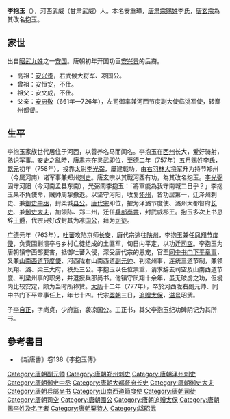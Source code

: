 '''李抱玉'''（{{bd|704年||777年||catIdx=L}}），河西武威（甘肃武威）人。本名安重璋，[[唐肃宗|唐肃宗]][[赐姓|赐姓]]李氏，[[唐玄宗|唐玄宗]]為其改名抱玉。

==家世==
出自[[昭武九姓|昭武九姓]]之一[[安国_(昭武九姓)|安国]]。唐朝初年开国功臣[[安兴贵|安兴贵]]的后裔。
* 高祖：[[安兴贵|安兴贵]]，右武候大将军、凉国公。
* 曾祖：安恒安，不仕。
* 祖父：安文成，不仕。
* 父亲：[[安忠敬|安忠敬]]（661年—726年），左司御率兼河西节度副大使临洮军使，转鄯州都督。

==生平==

李抱玉家族世代居住于河西，以善养名马而闻名。李抱玉在[[西州|西州]]长大，爱好骑射，熟识军事。[[安史之亂|安史之亂]]時，唐肃宗在灵武即位，[[至德_(唐朝)|至德]]二年（757年）五月赐姓李氏，[[乾元_(唐朝)|乾元]]初年（758年），投靠太尉[[李光弼|李光弼]]，屢建戰功，由[[右羽林大将军|右羽林大将军]]升为持节郑州（今属河南）诸军事兼郑州[[刺史|刺史]]。唐玄宗以其戰河西有功，為其改名抱玉。[[李光弼|李光弼]]固守河阳（今河南孟县东南），光弼問李抱玉：「將軍能為我守南城二日乎？」李抱玉果不負使命，贼帅周挚撤退。以坚守河阳，收复[[怀州|怀州]]，皆功居第一，迁泽州刺史、兼[[御史中丞|御史中丞]]，封栾城[[县公|县公]]。[[唐代宗|唐代宗]]即位，擢为泽潞节度使、潞州大都督府[[长史|长史]]、兼[[御史大夫|御史大夫]]，加领陈、郑二州，迁任[[兵部尚書|兵部尚書]]，封武威郡王。抱玉多次上书恳辞[[王爵|王爵]]，代宗只好改封其为凉[[国公|国公]]，拜为[[司徒|司徒]]。

[[廣德_(唐朝)|广德]]元年（763年），[[吐蕃|吐蕃]]攻陷京师[[唐长安城|长安]]，唐代宗逃往[[陕州|陕州]]，李抱玉兼任[[凤翔节度使|凤翔节度使]]，负责围剿溃卒与乡村亡徒组成的土匪军，旬日内平定，以功迁[[司空|司空]]。李抱玉为唐朝镇守西部要害，抵御吐蕃入侵，深受唐代宗的恩宠，官至[[同中书门下平章事|同中书门下平章事]]，又兼[[山南西道节度使|山南西道节度使]]、河西陇右山南西道[[元帅_(中国古代)|副元帅]]、判梁州事，连统三道节制，兼领凤翔、潞、梁三大府，秩处三公。李抱玉以任位崇重，请求辞去司空及山南西道节度、判梁州事的职务，并退授兵部尚书。他镇守凤翔十余年，虽无破虏之功，但境内比较安定，颇为当时所称赞。[[大历|大历]]十二年（777年），卒於河西陇右副元帅、同中书门下平章事任上，年七十四。代宗[[罢朝|罢朝]]三日，[[追赠|追赠]][[太保|太保]]，[[谥号|谥号]]昭武。 

子[[李自正|李自正]]，字尚贞，少府监，袭凉国公。工正书，其父李抱玉纪功碑阴记为其所书。

==參考書目==
* 《新唐書》卷138《李抱玉傳》
{{start box}}
{{s-before|[[李辅国|李辅国]]}}
{{s-title|[[唐朝|唐朝]][[司空|司空]]|763年—764年}}
{{s-after|[[田承嗣|田承嗣]]}}
{{s-before|[[郭子仪|郭子仪]]}}
{{s-title|[[唐朝|唐朝]][[司徒|司徒]]|764年—765年}}
{{s-after|[[郭子仪|郭子仪]]}}
{{end box}}

{{DEFAULTSORT:L}}
[[Category:唐朝副元帅|Category:唐朝副元帅]]
[[Category:唐朝郑州刺史|Category:唐朝郑州刺史]]
[[Category:唐朝泽州刺史|Category:唐朝泽州刺史]]
[[Category:唐朝御史中丞|Category:唐朝御史中丞]]
[[Category:唐朝大都督府长史|Category:唐朝大都督府长史]]
[[Category:唐朝御史大夫|Category:唐朝御史大夫]]
[[Category:唐朝兵部尚书|Category:唐朝兵部尚书]]
[[Category:山南西道節度使|Category:山南西道節度使]]
[[Category:唐朝司徒|Category:唐朝司徒]]
[[Category:唐朝司空|Category:唐朝司空]]
[[Category:唐朝國公|Category:唐朝國公]]
[[Category:唐朝追赠太保|Category:唐朝追赠太保]]
[[Category:唐朝赐李姓及名字者|Category:唐朝赐李姓及名字者]]
[[Category:唐朝粟特人|Category:唐朝粟特人]]
[[Category:諡昭武|Category:諡昭武]]